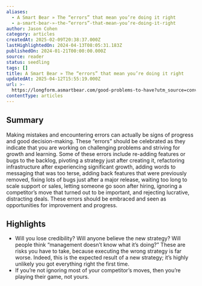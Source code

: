 ```yaml
---
aliases:
  - A Smart Bear » The “errors” that mean you’re doing it right
  - a-smart-bear-»-the-“errors”-that-mean-you’re-doing-it-right
author: Jason Cohen
category: articles
createdAt: 2025-02-09T20:38:37.000Z
lastHighlightedOn: 2024-04-13T08:05:31.183Z
publishedOn: 2024-01-21T00:00:00.000Z
source: reader
status: seedling
tags: []
title: A Smart Bear » The “errors” that mean you’re doing it right
updatedAt: 2025-04-12T15:55:19.000Z
url: >-
  https://longform.asmartbear.com/good-problems-to-have?utm_source=convertkit&utm_medium=email&utm_campaign=asmartbear_newsletter
contentType: articles
---
```

## Summary

Making mistakes and encountering errors can actually be signs of progress and good decision-making. These “errors” should be celebrated as they indicate that you are working on challenging problems and striving for growth and learning. Some of these errors include re-adding features or bugs to the backlog, pivoting a strategy just after creating it, refactoring infrastructure after experiencing significant growth, adding words to messaging that was too terse, adding back features that were previously removed, fixing lots of bugs just after a major release, waiting too long to scale support or sales, letting someone go soon after hiring, ignoring a competitor’s move that turned out to be important, and rejecting lucrative, distracting deals. These errors should be embraced and seen as opportunities for improvement and progress.

## Highlights

- Will you lose credibility? Will anyone believe the new strategy? Will people think “management doesn’t know what it’s doing?” These are risks you have to take, because executing the wrong strategy is far worse. Indeed, this is the expected result of a new strategy; it’s highly unlikely you got everything right the first time.
- If you’re not ignoring most of your competitor’s moves, then you’re playing their game, not yours.
